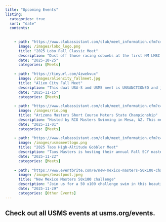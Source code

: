 ```yaml
---
title: "Upcoming Events"
listing: 
  categories: true
  sort: "date"
  contents:
  
      
    - path: "https://www.clubassistant.com/club/meet_information.cfm?c=2693&amp;smid=20205"
      image: /images/lobo_logo.png
      title: "2025 Lobo Fall Classic Meet"
      description: "Dust off those racing cobwebs at the first NM LMSC meet of the season! The annual fall meet Lobo meet is a fun, no pressure environment to have a little friendly competition among local (and out of state) teams."
      date: "2025-10-25"
      categories: [Meets]
      
    - path: "https://tinyurl.com/4zwekvux"
      image: /images/aliencity_fallmeet.jpg
      title: "Alien City Fall Meet"
      description: "This dual USA-S and USMS meet is UNSANCTIONED and just for fun. Head down to Roswell to support Alien City’s first dual meet! If successful, this could become an annual event. Email Kyle (KyleRBullock@gmail.com) to register or for any questions. "
      date: "2025-11-15"
      categories: [Meets]
      
    - path: "https://www.clubassistant.com/club/meet_information.cfm?c=2710&smid=20291"
      image: /images/rio.png
      title: "Arizona Masters Short Course Meters State Championship"
      description: "Hosted by RIO Masters Swimming in Mesa, AZ. This meet is replacing the annual Ron Johnson Meet this year. It might be an excellent chance to get your hands on a NM state record or two!"
      date: "2025-11-01"
      categories: [Meets]
      
    - path: "https://www.clubassistant.com/club/meet_information.cfm?c=2364&smid=20353"
      image: /images/usmsmeetlogo.png
      title: "2025 Taos High-Altitude Gobbler Meet"
      description: "Taos Masters is hosting their annual Fall SCY masters meet which is usually followed by a delicious potluck. The event has been sanctioned and is now open for registration!"
      date: "2025-11-22"
      categories: [Meets]
      
    - path: "https://www.eventbrite.com/e/new-mexico-masters-50x100-challenge-tickets-1849322486339?utm-campaign=social&utm-content=attendeeshare&utm-medium=discovery&utm-term=listing&utm-source=wsa&aff=ebdsshwebmobile"
      image: /images/beastpool.jpeg
      title: "New Mexico Masters 50x100 challenge"
      description: "Join us for a 50 x100 challenge swim in this beautiful heated outdoor pool in Albuquerque, with a backdrop of the Sandia Mountains."
      date: "2025-11-29"
      categories: [Other Events]
---
```


## Check out all USMS events at usms.org/events.
